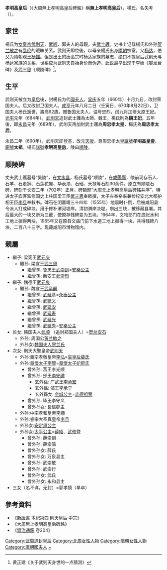 {{東亞女性歷史人物
|名稱 = 孝明高皇后楊氏
|身份 = [[武周|武周]]追封皇后
|國家 = 唐朝
|屆數 =
|最高職務 =
|前任 = 
|繼任 = 
|畫像=
|說明=
|姓=[[楊姓|楊姓]]
|名=
|姓名=
|字=
|官職 =
|封爵 =
|封號 =代國夫人→荣国夫人→衛國夫人→魯國太夫人→太原王妃→魏王妃→忠孝太后
|位號=
|位階
|御稱號 =<!--日本皇族之稱號-->
|宮號1 =<!--日本皇族之宮號-->
|宮號2 =<!--朝鮮王族之宮號-->
|封地 =
|神號 =
|尊號 =真宰
|族裔 = 
|旗籍 =<!--清朝旗人專用-->
|氏族 =
|府邸 =
|世系 = 
|初名 =
|乳名 =<!--日本、朝鮮、琉球以外人物用-->
|幼名 =<!--日本人用-->
|兒名 =<!--朝鮮人用-->
|童名 =<!--琉球人用-->
|小字=
|號=
|法號=
|院號=
|其他名號=
|出生年=[[周宣帝|周宣帝]][[大象_(年号)|大象]]元年 （579年）
|出生地=
|婚年=
|逝世年=[[咸亨|咸亨]]元年八月初二日（670年10月3日)（91歲）
|逝世地=
|諡號=忠烈→孝明高皇后
|墳墓=順陵
|父親=[[隋朝|隋]]始安恭侯[[杨达_(隋朝)|杨达]]
|嫡母=
|母親=
|夫=武周[[太祖|太祖]][[武士彠|武士彠]]
|婚姻名份=
|夫之父=武周显祖[[武華|武華]]
|夫之母=[[文穆皇后|文穆皇后]]趙氏
|夫之嫡母=
|夫之元配=[[相里夫人|相里夫人]]
|夫之正室=
|夫之繼室=
|夫之平妻=
|夫之側室=
|兄弟=
|姊妹=
|嫡兄弟=
|嫡姊妹=
|庶兄弟=
|庶姊妹=
|同胞兄弟=
|同胞姊妹=
|異母兄弟=
|異母姊妹=
|異父兄弟=
|異父姊妹=
|繼兄弟=
|繼姊妹=
|子=
|女=韩国夫人[[武顺|武顺]]<br>則天大聖皇帝[[武则天|武曌]]<br>郭孝慎夫人[[孝明高皇后#親屬|武氏]]
|養子=
|養女=
|繼子=梁宪王[[武元庆|武元庆]]<br>魏德王[[武元爽|武元爽]]
|其他親屬 =祖父：[[北周|北周]]儻城郡公[[杨绍_(北朝)|楊紹]]<br>伯父：[[隋朝|隋]]觀德王[[杨雄_(观王)|杨雄]]<br>叔父：隋邢國公[[楊貴|楊貴]]
|經歷 = 
|著作 =
|注釋=}}
'''孝明高皇后'''（《大周無上孝明高皇后碑銘》稱'''無上孝明高皇后'''），楊氏，名失考（{{bd|579年||670年|10月3日|catIdx=Y}}）。

== 家世 ==
楊氏为[[女皇帝|女皇帝]][[武則天|武則天]]、[[武顺|武顺]]、郭夫人的母親，夫[[武士彠|武士彠]]。史书上记载楊氏和外孙[[贺兰敏之|贺兰敏之]]有[[乱伦|乱伦]]的暖昧关系。武则天即位後，以母亲楊氏出身[[隋朝|隋朝]]宗室，父[[杨达_(隋朝)|杨达]]，伯父为隋朝观王[[杨雄_(观王)|杨雄]]。但是出土的唐高宗时杨达家族的墓志，绝口不提皇后武則天与杨达家族的关系，世系应为武则天自抬身价而伪造。此说最早出现于[[李峤|李峤]]《攀龙台碑》及[[武三思|武三思]]《顺陵碑》<ref>黄正建《关于武则天身世的一点猜测》</ref>。
== 生平 ==
武则天被立为[[皇后|皇后]]後，封楊氏为代[[國夫人|國夫人]]。[[显庆|显庆]]五年（660年）十月九日，改封荣国夫人。后又改封卫国夫人。[[咸亨|咸亨]]元年八月二日（壬寅日，670年8月22日），卫国夫人杨氏逝世，壽高92歲，赠鲁国太夫人，谥号忠烈，闰九月加赠太原王妃。[[光宅|光宅]]元年（684年），[[武則天|武則天]]追封武士彠為太師、魏王，楊氏則為'''魏王妃'''。五年後，即[[永昌_(唐朝)|永昌]]元年（689年），武則天再加封武士彠為'''周忠孝太皇'''，楊氏為'''周忠孝太后'''。

永昌二年（690年），武則天即登基，改元[[天授_(武周)|天授]]，尊周忠孝太皇[[諡號|諡號]]'''孝明高[[皇帝|皇帝]]'''，[[廟號|廟號]]'''太祖'''。楊氏[[諡號|諡號]]'''孝明高[[皇后|皇后]]'''，陵曰[[唐顺陵|順陵]]。

== 顺陵碑 ==
丈夫武士彠墓号“昊陵”，在[[文水县|文水县]]，杨氏墓号“顺陵”，在[[咸陽縣|咸陽縣]]，陵前现存石人、石羊、石走狮、石莲花座、华表顶、石础、天禄等石刻30余件。原立有顺陵石碑，碑刻于长安二年（702年）正月，碑额题“大周无上孝明高皇后碑铭并序”，特进太子宾客监修国史上柱国梁王臣[[武三思|武三思]]奉敕撰，太子左奉裕率兼检校安北大都护相王臣[[李旦|李旦]]奉敕书。碑石在明嘉靖三十四年（1555年）地震时仆倒，后被咸阳县令派人打成碎块，用于修补渭河堤岸。清初渭岸决堤，崩出三块，被移藏县署。其后最大的一块又断为三截，使原存残碑变为五块。1964年，文物部门在底张水利工地上掘得两块，1965年又在原县文庙门前下水道工地上掘得一块。共得残碑八块，二百八十三字。现藏咸阳市博物馆内。

{{Quotation|
大周无上孝明高皇后碑铭并序唐武三思
<br>    臣闻二仪合德，中黄承太紫之庭；两曜齐明，玉兔俪金乌之象。是以九霄高映，星躔垂婺女之精；十野傍罗，妫水协娥皇之德。亦有西陵美族，□□轩帝之宫；南土嘉媒，入娉夏王之幄。其后大任端一，即创文基；大姒勤劳，还开武运。故知皇三事业，咸资坤载之功；帝五风谣，必藉阴灵之化。无上孝明高皇后，弘农仙掌人也。出自有周，盖唐叔虞之后。原夫赤乌流火，丹雀衔书。初开梦梓之祥，旋茂翦桐之业。自唐郊徙邑，晋野裁封。即胙土而有家，启祯符而得姓。周则志为大将，承九代之余资；秦则款为上卿，居七城之重任。岂直十人丹毂，金莩舄弈于都畿；四代白环，五绪蝉联于海县。子云博识，吐凤摛词；伯起高材，衔鳣袭祉。诞圣不坠，降灵相属。神基与紫岳争高，仙派共黄河俱远。所以山隆钟鼎，地积衣冠。五公则异代相传，八子则殊年间出。详诸国史，可略而言。曾祖讳定，后魏都督，历新兴、太原二郡太守、并州刺史、晋昌穆侯。宏材卓荦，峻局深沈。丹山有象日之彩，绿地见遗风之步。褰帷按俗，风行驭竹之郊；露冕临人，化偃焚林之阜。岂直邓攸罢郡，深叹鸡鸣；刘宠辞官，方忧犬吠。祖讳绍，后魏征西将军、金紫光禄大夫兼通直散骑常侍、骠骑大将军、周开府仪同三司，封傥城郡公、鄜、彬、燕三州刺史,赠使持节大将军，成、文、扶、邓、洮五州诸军事、成州刺史。谥曰信。声飞渐陆，响逸鸣皋。器重南金，材横东箭。谋深八阵，勇冠三军。既隆投石之勋，果践衔珠之秩。加以金龟结纽，铜虎分符。转扇扬风，停车待雨。童儿结要，无欺一日之期；亲友论刑，自得二天之咏。父郑恭王，讳达。周内史、中大夫，隋开府仪同三司、黄门内史、吏部、刑部二侍郎、尚书左右丞、赵、鄯二州刺史、工部、吏部二尚书，上言营东都大监、将作大匠，武卫将军，左光禄大夫，遂宁恭公，赠吏部尚书。唐赠尚书左仆射，垂拱二年封郑王，食邑一万户，依旧谥曰恭，即雍州牧司徒观德王之季弟也。量包江海，气逸烟霄。文则吕氏春秋，武则孙吴兵法。箕裘代袭，锵锵万石之君；礼乐基身，翼翼千金之子。鸾適玉札，雁落琱弓。激水张鳞，遥浮渤澥。搏风理翰，直上扶摇。累践崇阶，频升显秩。腰睋北阙，位总貔貅；曳履南宫，声高鹓鹭。貂冠入侍，气应连珠；隼旆分班，荣参执玉。加以累仁钟趾，积德延祥。四履开封，宠及九泉之路；千乘启礼，恩覃万古之前。棠棣相辉，鹡鸰交映。刘家两骥，誉满寰中；荀氏八龙，名高海内。通门向术，冠盖成阴；甲第当衢，歌钟就列。伏惟无上孝明高皇后，资灵月魄，毓粹星宫。承茂祉于瑶筐，降仙仪于金屋。声驰卯岁，潜流梦日之祥；誉表笄年，暗积扪天之贶。兰襟散馥，惠问扬翘。懿则重于邦家，柔仪冠于今昔。忠图孝范，授翠竹而陵霜；媛德嫔容，引青松而昌雪。礼枝合秀，藻七诫于情田；行叶分芳，笼九师于性府。徽猷内湛，韶姿外发。悬明镜于积水之间，振清飚于长松之上。贞规汉远，亮节秋高。翠缕红纁，从来未重。龙梭凤杼，本自多轻，简素鄙鞶绣之工，静默尚韦编之道。明诗习礼，岂唯秋菊之铭；阅史披图，宁止春椒之颂。学标天纵，开道德之清关。业契生知，入文章之妙境。曾于方寸，具写千言。总游雾于毫端，穷偃波于笔杪。芝英云气，入魏帐而分辉；龙爪鱼形，映张池而散彩。尝题一间，密记贞心。置以缄滕，藏之屋壁，云当使恶无闻于九族，善有布于四方。指此立身，期之必遂。后因修宅，匠者得之，恭王见而叹曰：“此隆家之女矣。”昔者书堂欲坏，唯闻丝竹之音；剑匣将开，空睹蛟龙之气。未有仁心暗彻，睿德冥通。横宇宙而无违，满乾坤而自应。若乃行该地义，孝极天经。亲枕席而忘疲，候晨昏而靡倦。及乎风枝不静，露蓼含哀。履厚地而无追，仰曾穹而莫报。思欲托三乘之妙果，凭五演之玄宗。永奉严亲，长栖雅志。
<br>昔隋季丧乱，海内沸腾。伏鳖垂天，风尘暗起；群龙战野，旗鼓潜张。白骑于是争驰，青犊由之竞扰。蚩尤则餐沙食石，项羽则索铁申钩。赤眉探盆子之筹，黄巾聚天师之米。夫三才合契，唯神膺大宝之名；六位乘时，惟圣运洪炉之德。唐高祖神尧皇帝，材雄鹊起，业峻龙飞。用丹扆而宁人，将朱旗而拨乱。天纲既纽，竟收龙凤之图；地角咸清，遂翦豺狼之毒。无上孝明高皇帝观时有作，应运而生。先知赤伏之言，预识黄星之兆。功深坐树，绩茂披荆。负伊鼎而陈谋，入张帏而建策。龙钤独运，当赤地之三千；兽节长驱，偶皇天之百六。息昆山之巨缭，并籍中权，定沧海之横流，咸资上略。志同鱼水，契若盐梅。如魏武之荀攸，似汉光之逢邓禹。虽英图盛烈，昭鹤鼎于高门；而阃则嫔风，阙鱼轩于中馈。高祖神尧皇帝位膺元首，任切股肱。利涉大川，寄隆舟楫。式崇勋旧，为结潘杨。酬功草昧之时，赏效云雷之日。高后以孝诚纯至，雅操虚冲。拒缛礼于移天，誓闲襟于初地。六尘不染，孤标水上之花；四蹄方披，独悟星中之月。洎乎凤凰开繇，犹坚匪席之心；乌鹤成桥，果迫如纶之命。于是使桂阳公主为婚主，礼娉所须，并令官给。既而三星协兆，百两邀欢。与松罗而比茂，谐琴瑟而流响。凤闺少女，袭兰蕙而驰芳；月幌仙娥，韵珩璜而动步。光生绮殿，比桃李而增鲜；影发春楼，视云霞而掩色。八纮钦其雅躅，四海挹其鸿徽。犹羽翼之宗鸾凤，风云之随龙虎者矣。庙见斯毕，即拜应国夫人，从班例也。于时帝图肇建，王业初基。三户亡秦，觉风尘之始定；四门辟舜，识雷雨之将调。天无斗日之袄，地息崩山之祸。主上方勤庶政，属想群黎。将贻共理之忧，式广求贤之务。无上孝明高皇帝，以勋兼竹帛，义重金兰。备历文武，昭升内外。三践八元之位，四临九百之途。中台飞署剑之荣，南服总班条之任。高后以业光图大，道协埚篪。欲启仁明，寔具俭助。是以量如江海，令未发而风移；化穆荆衡，泽将流而人悦。呼鹰台下，尚隔去思。抵鹊岩前，始歌来晚。俄而高祖晏驾，瞻脱屣而无留；太祖崩号，奉遗弓而积慕。沈绵遽轸，终无就日之期；痼疾遄淹，忽切乘星之衅。高后哀深圮堞，誓切柏舟。悲一剑之先沈，怨双桐之半死。昔时宝镜，怆对孤鸾；旧日瑶琴，悲闻独鹤。衔冤茹痛，抚繐帐而增号；吊影伤魂，践孀闺而凝慕。方祈净业，敬托良缘。凭慧炬于幽途，舣慈舟于觉海。于是心持宝偈，手写金言。字落贯花，词分半月。龙藏岂及，象负难胜。将佛日而长悬，共慈灯而不灭。及龙旌首次，蜃绋遵途，永惟凭附之诚，愿讬丘榛之侧。方异鸳栖梓树，近接埏庭；鹤舞松枝，傍依路。特以圣上年居膝下，爱切掌中。理藉劬劳，方资顾复。宣和谕善，屡积葭灰。日就月将，频移柘火。至永徽六年，圣上母仪万国，正位六宫。将开练石之基，乃遂颓沙之祉。大帝以西京命赏，平原之秩未弘；东汉崇恩，新野之封犹褊。于是广流玄霈，大启黄扉。稽石窌之遗尘，裂宝符之气昴。以其年十一月，即拜代国夫人，食汤沐邑一千户，品正第一，位在王公母妻之上。鱼轩水鹜，飏轻影于龙池；翚服霞明，下鲜文于凤掖。荣由德被，位匪恩升。骤应嘉名，徒昭洪泽。以显庆五年十月转拜荣国夫人，寻改封酂国夫人。自家疏槐里，门荷时庭。累沐殊辉，频膺茂典。南邻夜静，奏钟磬于高台；北里晨通，列笙竽于广榭。门有蹑珠之客，家丰馔玉之厨。恒处逸而思劳，每将升而必降。绿墀青琐，特忿王根；火布金地，深非梁冀。谦伪之美，万国仰而知劝；端洁之风，九围钦而取则。智周寰宇，识洞古今。思所以匡国庇人，济时执物。嘉谟谠说，屡发于神襟；厚利丰功，频章于帝念。奏便削藁，人莫能知。每发孔光秘言，合为臣之道；山涛密启，得事君之要。可久可大，置黔首于生成；惟几惟深，顿苍元于覆载。至若缘情体物，属事比辞。取之以义方，先之以风化。清词海富，缛藻云繁。凡所著述，皆成典词。其动也方，其静也直，其恩也若春雨之流津，其威也若秋霜之应节。接上以礼，逮下以仁。君子感其德，小人欢其惠。天机独转，灵台迥烛。虚鉴与日月齐明，神理共阴阳比奥。洋洋乎，不可得而称也。既而离宫雾辟，遥横地乳之山；别馆云开，上戴天眉之宿。甘泉避暑，方陪万乘之游；景福追凉，更扈六龙之驾。不谓灾缠雾露，疹积膏肓。丹扆凝慈，召名医而接轸；紫霄流渥，下珍药而相望。玉釜徒煎，竟乏长生之术；金丹莫就，终无驻寿之期。咸亨元年八月二日，崩于九成宫之山第，春秋九十有二。圣上以身齐霄极，礼阙晨昏。恋隔九重，望长筵而下泣；心驰五起，瞻厚褥而衔悲。大帝虑不胜哀，秘兹凶问。苴筵欲对，仍流不次之恩；葈服将临，更下非常之泽。仍改封卫国夫人，以谕圣上之忧悬也。后疾将大渐，时落高春。雅志无昏，神情不挠。影随灯灭，自此长辞；魂逐香销，终无暂反。以为合葬非古，礼贵从宜。将追罔极之慈，愿在先茔之侧。圣上奉遵遗旨，无忝徽音。割同穴之芳规，就循陔之懿躅。即以其年庚午闰九月辛丑朔廿一日辛酉，迁座于雍州咸阳县之洪渎原郑恭王旧茔之左，礼也。尔其郊原坱圠，林薄阡眠。秦地关河，迥接宝鸡之野；汉家坟陇，平依金狄之川。松槚森沈，何年鸟住。风烟萧索，几代人亡。于是凝恨九天，废朝三日。空山露泣，痛结飞行；旷野云愁，悲草树。乃下制赠鲁国太夫人，谥曰忠烈。仍令司刑太常伯卢承庆，摄同文正卿充监护大使，右肃机皇甫公义等为副。赐东园秘器，每事官供，务从优厚。仍令西台侍郎道国公戴至德，持节吊祭。京官文武九品以上，及诸亲命妇，并赴宅吊哭，仍送至渭桥。葬事并依王礼，给班剑四十人。羽葆鼓吹，仪仗送至墓所往还。官为立碑，亲纡衔礼。圣上因心转切，锡类方弘。希申莫大之怀，冀展饰终之请。乌坟欲列，思增茅土之仪；鹤垅将崇，愿广山河之誓。遂得五云飞彩，坠仙液于松茔；十日適光，被增辉于蒿里。乃下制赠太原郡王妃，余并如故。所司备礼册命。大帝亲御横门，开轩悲哭。紫宸哀恸，黄屋凄凉。天地为之寝光，烟云由其辍色。圣上以幽明永隔，屺岵长辞。终无再见之因，镇结千秋之恨。奔曦已远，荐霜堇而无年；逝水难追，馈冰鱼而未日。又以严规早坠，远卜厝于乡坟；慈荫重倾，近陪亲于京垅。陵茔眇隔，长悬两地之悲；关塞遥分，每切百身之痛。遂命大使备法物，自昊陵迎魂，归于顺陵焉。游冠远降，坠舄遥迁。方移沛邑之魂，更启桥山之域。白云朝起，乍伴龙輴；明月宵悬，时低蜃卫。文明元年，圣上临朝。其年九月，追尊先妃曰魏王妃，食邑一万户，实封加满五千户，改咸阳园寝曰顺义陵。大名天启，奥壤星分。古树捎云，近对黑龙之水；荒坟映月，傍邻丹凤之城。徽号既崇，园陵载广。属以图书河洛，龟负凤衔。窗达方园，云攒雾矫。合宫重屋，既布政而严。玉辇金舆，具巡河而拜洛。永昌元年，追尊先妃曰忠孝太后。既而讴歌允集，狱讼知归。天垂革命之符，地涌受终之箓。玄珪锡禹，还逢揖让之年；黑玉归商，即启休明之运。九茎仙草，依汉殿而抽芳；五色祥云，绕轩宫而布彩。下从人望，上应天心。乘宝位于通三，建瑶图于和得一。黄琮苍璧，祀地郊天；复庙重檐，宗文祖武。鸿名肇创，光凤阃于幽泉；茂礼将加，饰鸾围于长夜。天授元年，追尊曰孝明高皇后，陵曰顺陵。复以祥分贝叶，瑞演龙花。金容开十地之图，玉相告三空之谶。龙轩黯黯，俄为兜率之天；凤阁岧岧，忽似须弥之座。金轮既转，玉镜方悬。式诠无上之文，载显崇亲之义。长寿二年，后位之上，又加无上两字。寻又下制，改顺陵曰望凤台。东京故事，西汉遗尘。封树空存，追崇未广。岂若宸襟镇结，长怀露序之哀；睿念恒缠，永积霜旻之慕。遥瞻凤野，式建嘉名；远望鹑郊，长悬美称。且夫功成翼赞，尚画云台；睎擅勋庸，犹题麟阁。况兮菶天茂德，贯月殊祯。垂母则于寰区，导嫔风于邦国。岂可使炎凉暗积，陵谷潜移。唯栽鹤舞之松，不刻盘龙之石。圣上凝怀万化，长想千龄。恐地轴之西適，惧天关之北转。方图琬琰，式降丝纶。永嗟仙鹤之歌，用固灵龟之卜。微臣攀辉日树，沐润星潢。荣忝绿车，职兼青史。奉先追远，恒积慕于丹诚；相质披文，忽承恩于紫诰。是用恭抽弱思，敬述洪猷。屑瓦徒勤，生金媿妙。挥毫夺魄，陈万一而宁穹；伏纸惊魂，辞再三而不获。逡巡拜首，乃作词云:
<br>    邈矣上古，悠哉厥初。天適紫府，地转黄舆。阴阳荡薄，日月居诸。灵龟负谶，宝凤衔书。其一
<br>    六位既陈，三才乃立。帝皇郁起，后妃更袭。蛟电遥凝，虹星下入。渭袆疏派，涂山是葺。其二
<br>    明明高后，奕奕辉光。白环代郁，丹毂家昌。灵基岳峻，曾派河长。扪天集祉，裕后开祥。其三
<br>    爰自生育，早彰尊贵。月出星流，青龙紫气。金屋是贮，玉衣方萃。燕卵非奇，鸡珠宁异。其四
<br>    芝兰吐叶，桃李开花。黄云白气，夜月朝霞。贤明自负，仁孝无加。层霄降药，秘箧飞沙。其五
<br>    聪晤天资，惠才神与。河汉灵匹，潇湘帝女。笔动鸾迴，弦调鹤舞。涤想金地，地心宝聚。其六
<br>    仙容婉婉，艳质峨峨。星妃耻出，月媛羞过。椒花入颂，柳絮荣歌。词峰秀岳，学海驰波。其七
<br>    鲂鲤成诗，凤凰开兆。琴瑟既合，室家斯绍。两鹤齐飞，双龙并绕。德行方肃，言容是昭。其八
<br>    九围母则，六合嫔风。恩流海内，化被区中。银环晓上，金珮夜□。祥开梓阙，位冠椒宫。其九
<br>    习礼明诗，披图阅史。汉朝马邓，周年任姒。阴化聿宣，坤义载理。贯月腾瑞，惊雷送祉。其十
<br>    高舂忽坠，上寿俄蹇。金丹不熟，玉釜徒煎。黄泉九地，白日三天。六宫恨积，万国哀缠。其十一
<br>    寂寞丘垅，凄凉原限。毕地难追，终天靡及。薤露晨清，秋霜降急。伏纸衔悲，挥毫洒泣。怨圣贤之同尽，感昏明之递袭。纪圣德于丰碑，冀神猷兮永立。其十二
<br>长安二年岁次壬寅金正月己已木朔五日癸酉金建。
<br>特进太子宾客兼修国史上柱国梁王臣三思奉敕撰。
<br>太子左奉裕率兼检校安北大都护相王臣旦奉敕书。
}}

==親屬==
*繼子: 梁宪王[[武元庆|武元庆]]
**繼孙: 梁宣王[[武三思|武三思]]
***繼曾孫: 鲁忠王[[武崇訓|武崇訓]]=[[安樂公主|安樂公主]]
***繼曾孫: 新安王[[武崇烈|武崇烈]]
*繼子: 魏德王[[武元爽|武元爽]]
**繼孙: 魏宣王[[武承嗣|武承嗣]]
***繼曾孫: [[武延基|武延基]]=[[永泰公主|永泰公主]]
***繼曾孫: [[武延义|武延义]]
***繼曾孫: [[武延安|武延安]]
***繼曾孫: [[武延寿|武延寿]]
***繼曾孫: [[武延光|武延光]]
***繼曾孫: [[武延秀|武延秀]]=[[安樂公主|安樂公主]]
*长女: 韩国夫人[[武顺|武顺]] （追封郑国夫人）=[[贺兰安石|贺兰安石]]
**外孙: 周国公[[贺兰敏之|贺兰敏之]]
**外孙女:[[贺兰氏_(魏国夫人)|魏国夫人贺兰氏]]
*次女: 則天大聖皇帝[[武則天|武則天]]
**外孙:義宗孝敬皇帝[[李弘_(唐朝)|李弘]]=[[哀皇后_(唐朝)|哀皇后裴氏]]
**外孙:[[李賢_(唐朝)|章懷太子李賢]]=[[房妃_(雍王妃)|章懷太子妃房氏]]
***曾外孙: 莒王李光顺
***曾外孙: 邠王[[李守禮|李守禮]]
****玄外孫: 广武王[[李承宏|李承宏]]
****玄外孫: 邠王李承宁
****玄外孫女: [[金城公主|金城公主]]=[[赤德祖赞|赤德祖赞]]
***曾外孙: 毕王李守义
***曾外孙女: 長信郡主
**外孙:中宗孝和皇帝[[唐中宗|李顯]]
**外孙:睿宗大圣真皇帝[[唐睿宗|李旦]]
**外孙女:[[安定思公主|安定思公主]]
**外孙女:[[太平公主|太平公主]]=[[薛紹|薛紹]]、[[武攸暨|武攸暨]]
***曾外孙: 薛崇训
***曾外孙: 薛崇简
***曾外孙女: 薛氏
***曾外孙女: 万泉县主
***曾外孙: 武崇敏
***曾外孙: 武崇行
***曾外孙女: 武氏
***曾外孙女: 永和县主
*三女（名不详，无封）=郭孝慎（早卒）

==參考資料==
*《[[新唐書|新唐書]] 本紀第四 則天皇后 中宗》
*《大周無上孝明高皇后碑銘》
*《[[資治通鑑|資治通鑑]] 卷204》

{{唐朝皇后}}
{{武周则天皇帝皇室}}
[[Category:武周追封皇后|Category:武周追封皇后]]
[[Category:北周女性人物|Category:北周女性人物]]
[[Category:隋朝女性人物|Category:隋朝女性人物]]
[[Category:唐朝國夫人|Category:唐朝國夫人]]
[[Category:弘农杨氏|~]]